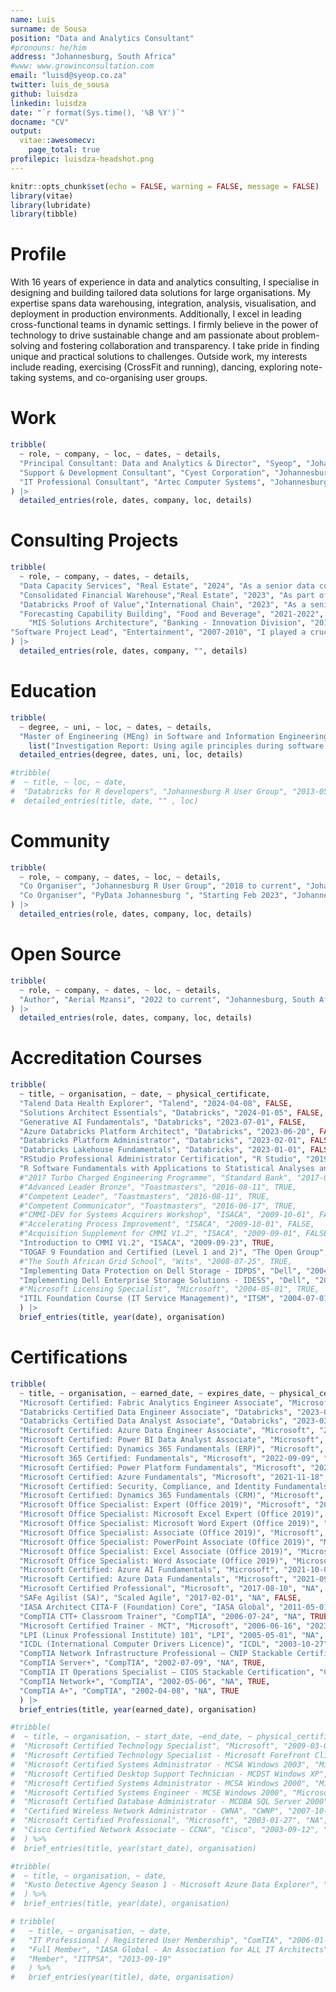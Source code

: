 ```yaml
---
name: Luis
surname: de Sousa
position: "Data and Analytics Consultant"
#pronouns: he/him
address: "Johannesburg, South Africa"
#www: www.growinconsultation.com
email: "luisd@syeop.co.za"
twitter: luis_de_sousa
github: luisdza
linkedin: luisdza
date: "`r format(Sys.time(), '%B %Y')`"
docname: "CV"
output:
  vitae::awesomecv:
    page_total: true
profilepic: luisdza-headshot.png
---
```


```r
knitr::opts_chunk$set(echo = FALSE, warning = FALSE, message = FALSE)
library(vitae)
library(lubridate)
library(tibble)
```

# Profile

With 16 years of experience in data and analytics consulting, I specialise in designing and building tailored data solutions for large organisations. My expertise spans data warehousing, integration, analysis, visualisation, and deployment in production environments. Additionally, I excel in leading cross-functional teams in dynamic settings. I firmly believe in the power of technology to drive sustainable change and am passionate about problem-solving and fostering collaboration and transparency. I take pride in finding unique and practical solutions to challenges. Outside work, my interests include reading, exercising (CrossFit and running), dancing, exploring note-taking systems, and co-organising user groups.

# Work

```r
tribble(
  ~ role, ~ company, ~ loc, ~ dates, ~ details,
  "Principal Consultant: Data and Analytics & Director", "Syeop", "Johannesburg, South Africa", "May. 2007 - Present", "I lead high-impact data and analytics initiatives across diverse sectors such as real estate, food and beverage, and banking. My managerial responsibilities encompass prospecting, negotiating, and overseeing business and project management. Additionally, I contribute to team development by recruiting, training, and mentoring staff. My technical expertise includes market analysis, consolidating financial data on cloud platforms, forecasting, and developing Management Information Systems (MIS) architectures. I have worked with various technologies in these projects, such as the Microsoft Data Platform, MySQL, Google BigQuery, Azure Databricks, and FiveTran. I am proficient in SQL, R, and Python.",
  "Support & Development Consultant", "Cyest Corporation", "Johannesburg, South Africa", "August 2004 - April 2007", "Before DevOps emerged, I served as a deployment automation engineer. I designed, developed, and managed a custom SQL replication framework using SSIS in this capacity. My responsibilities also included overseeing system upgrades, providing technical support, and implementing additional integrations. Throughout these projects, I extensively utilised Microsoft Data Platform and Microsoft BizTalk technologies.",
  "IT Professional Consultant", "Artec Computer Systems", "Johannesburg, South Africa", "July 2002 - July 2004", "My role involved providing technical support for applications, desktops, networks, and servers primarily in Microsoft environments. This included working with Microsoft technologies such as Windows 98, NT4, 2000, and 2003, as well as MS SQL Server and Exchange in clustered configurations. Beyond Microsoft technologies, I managed Cisco's LAN, WAN, and VOIP systems, worked with Interactive Voice Response (IVR) technologies, and maintained Dell & EMC hardware."
) |>
  detailed_entries(role, dates, company, loc, details)
```

# Consulting Projects

```r
tribble(
  ~ role, ~ company, ~ dates, ~ details,
  "Data Capacity Services", "Real Estate", "2024", "As a senior data consultant, I created data structures that allowed researchers to analyse South Africa's property markets for the CityMark report. I used MSSQL for data management and R for spatial analysis to generate insights across national and metropolitan areas.",
  "Consolidated Financial Warehouse","Real Estate", "2023", "As part of a two-person senior consulting team, we created and implemented a unified overview of the company's financial performance across all its entities. We used financial systems like Xero, JDE, and LOB applications. For this project, we employed FiveTran for data integration, BigQuery for data storage and analytics, Looker Studio for data visualisation, and Google Sheets for data sharing and collaboration.",
  "Databricks Proof of Value","International Chain", "2023", "As a senior consultant in a two-person team, I co-engineered and implemented a Databricks solution in the cloud for both development and production environments. This project involved using technologies such as Azure Databricks, Azure Data Lake Storage Gen2, Azure DevOps, KeyVault, Data Factory, and PowerBI.",
  "Forecasting Capability Building", "Food and Beverage", "2021-2022", "As the project lead and senior consultant on a two-person team, we developed and implemented an automated statistical forecasting system for SKUs within a valuable supply chain. For this initiative, we used R and Microsoft SQL Server.",
    "MIS Solutions Architecture", "Banking - Innovation Division", "2010-2020", "As the lead and senior consultant for a five-person team in the innovation business unit, I managed all Management Information. My responsibilities included reporting and analytics for various payment systems like domestic and cross-border remittances, e-wallets, mobile payments, and banking transactions conducted via the Internet, apps, ATMs, and USSD. I also oversaw the integration of third-party systems, point-of-sale devices, prepaid services, and transit products. Our efforts extended to regulatory reporting, fraud analytics, sanctions screening, and performance monitoring. We developed, maintained, and updated a data warehouse utilising the Microsoft Data Platform, employing technologies such as Microsoft SQL Server, Integration Services, Analysis Services, Reporting Services, and R.",
"Software Project Lead", "Entertainment", "2007-2010", "I played a crucial role in supporting and revamping a royalty calculation engine. This pivotal project involved developing a C# front-end to manage complex financial processes seamlessly integrated with the SAP ERP system. We utilised the Microsoft Data Platform and leveraged Microsoft BizTalk for seamless integration."
) |>
  detailed_entries(role, dates, company, "", details)
```

# Education

```r
tribble(
  ~ degree, ~ uni, ~ loc, ~ dates, ~ details,
  "Master of Engineering (MEng) in Software and Information Engineering", "Wits", "Johannesburg, South Africa", "2015", 
    list("Investigation Report: Using agile principles during software procurement in build versus buy decision-making.")) |>
  detailed_entries(degree, dates, uni, loc, details)
```

```r
#tribble(
#  ~ title, ~ loc, ~ date,
#  "Databricks for R developers", "Johannesburg R User Group", "2013-05-04") %>% 
#  detailed_entries(title, date, "" , loc)
```

# Community

```r
tribble(
  ~ role, ~ company, ~ dates, ~ loc, ~ details,
  "Co Organiser", "Johannesburg R User Group", "2018 to current", "Johannesburg, South Africa", "This group serves as a platform for sharing knowledge, networking, and promoting the use of R in various statistical, data analysis, and programming endeavors within the Johannesburg area. https://www.rusergroup.co.za",
  "Co Organiser", "PyData Johannesburg ", "Starting Feb 2023", "Johannesburg, South Africa", "This local chapter of an international initiative focuses on nurturing community growth and engagement through Python and data science topics tailored to Johannesburg. https://www.pydata.co.za",
) |>
  detailed_entries(role, dates, company, loc, details)
```

# Open Source

```r
tribble(
  ~ role, ~ company, ~ dates, ~ loc, ~ details,
  "Author", "Aerial Mzansi", "2022 to current", "Johannesburg, South Africa", "A proof of concept project, open-source, aimed at highlighting the beauty of South Africa. This endeavour utilises various technologies, including Quarto, GitHub Actions, AzureStor, and mapbotverse. https://www.aerialmzansi.com/",
) |>
  detailed_entries(role, dates, company, loc, details)
```

# Accreditation Courses

```r
tribble(
  ~ title, ~ organisation, ~ date, ~ physical_certificate,
  "Talend Data Health Explorer", "Talend", "2024-04-08", FALSE,
  "Solutions Architect Essentials", "Databricks", "2024-01-05", FALSE,
  "Generative AI Fundamentals", "Databricks", "2023-07-01", FALSE,
  "Azure Databricks Platform Architect", "Databricks", "2023-06-20", FALSE,
  "Databricks Platform Administrator", "Databricks", "2023-02-01", FALSE,
  "Databricks Lakehouse Fundamentals", "Databricks", "2023-01-01", FALSE,
  "RStudio Professional Administrator Certification", "R Studio", "2019-01-16", TRUE,
  "R Software Fundamentals with Applications to Statistical Analyses and Modelling", "Wits", "2018-07-13", TRUE,
  #"2017 Turbo Charged Engineering Programme", "Standard Bank", "2017-04-07", TRUE,
  #"Advanced Leader Bronze", "Toastmasters", "2016-08-11", TRUE,
  #"Competent Leader", "Toastmasters", "2016-08-11", TRUE,
  #"Competent Communicator", "Toastmasters", "2016-06-17", TRUE,
  #"CMMI-DEV for Systems Acquirers Workshop", "ISACA", "2009-10-01", FALSE,
  #"Accelerating Process Improvement", "ISACA", "2009-10-01", FALSE,
  #"Acquisition Supplement for CMMI V1.2", "ISACA", "2009-09-01", FALSE,
  "Introduction to CMMI V1.2", "ISACA", "2009-09-23", TRUE,
  "TOGAF 9 Foundation and Certified (Level 1 and 2)", "The Open Group", "2009-07-01", FALSE,
  #"The South African Grid School", "Wits", "2008-07-25", TRUE,
  "Implementing Data Protection on Dell Storage - IDPDS", "Dell", "2004-12-08", TRUE,
  "Implementing Dell Enterprise Storage Solutions - IDESS", "Dell", "2004-12-06", TRUE,
  #"Microsoft Licensing Specialist", "Microsoft", "2004-05-01", TRUE,
  "ITIL Foundation Course (IT Service Management)", "ITSM", "2004-07-01", FALSE
  ) |>
  brief_entries(title, year(date), organisation)
```

# Certifications

```r
tribble(
  ~ title, ~ organisation, ~ earned_date, ~ expires_date, ~ physical_certificate,
  "Microsoft Certified: Fabric Analytics Engineer Associate", "Microsoft", "2024-01-25", "NA", FALSE,
  "Databricks Certified Data Engineer Associate", "Databricks", "2023-06-09", "NA", FALSE,
  "Databricks Certified Data Analyst Associate", "Databricks", "2023-03-01", "NA", FALSE,
  "Microsoft Certified: Azure Data Engineer Associate", "Microsoft", "2022-11-10", "2023-11-11", FALSE,
  "Microsoft Certified: Power BI Data Analyst Associate", "Microsoft", "2022-09-29", "2023-09-30", FALSE,
  "Microsoft Certified: Dynamics 365 Fundamentals (ERP)", "Microsoft", "2022-09-16", "NA", FALSE,
  "Microsoft 365 Certified: Fundamentals", "Microsoft", "2022-09-09", "NA", FALSE,
  "Microsoft Certified: Power Platform Fundamentals", "Microsoft", "2021-11-27", "NA", FALSE,
  "Microsoft Certified: Azure Fundamentals", "Microsoft", "2021-11-18", "NA", FALSE,
  "Microsoft Certified: Security, Compliance, and Identity Fundamentals", "Microsoft", "2021-11-10", "NA", FALSE,
  "Microsoft Certified: Dynamics 365 Fundamentals (CRM)", "Microsoft", "2021-10-22", "NA", FALSE,
  "Microsoft Office Specialist: Expert (Office 2019)", "Microsoft", "2021-10-13", "NA", TRUE,
  "Microsoft Office Specialist: Microsoft Excel Expert (Office 2019)", "Microsoft", "2021-10-13", "NA", TRUE,
  "Microsoft Office Specialist: Microsoft Word Expert (Office 2019)", "Microsoft", "2021-10-13", "NA", TRUE,
  "Microsoft Office Specialist: Associate (Office 2019)", "Microsoft", "2021-10-11", "NA", TRUE,
  "Microsoft Office Specialist: PowerPoint Associate (Office 2019)", "Microsoft", "2021-10-11", "NA", TRUE,
  "Microsoft Office Specialist: Excel Associate (Office 2019)", "Microsoft", "2021-10-11", "NA", TRUE,
  "Microsoft Office Specialist: Word Associate (Office 2019)", "Microsoft", "2021-09-22", "NA", TRUE,
  "Microsoft Certified: Azure AI Fundamentals", "Microsoft", "2021-10-08", "NA", FALSE,
  "Microsoft Certified: Azure Data Fundamentals", "Microsoft", "2021-09-17", "NA", FALSE,
  "Microsoft Certified Professional", "Microsoft", "2017-08-10", "NA", TRUE,
  "SAFe Agilist (SA)", "Scaled Agile", "2017-02-01", "NA", FALSE,
  "IASA Architect CITA-F (Foundation) Core", "IASA Global", "2011-05-01", "NA", FALSE,
  "CompTIA CTT+ Classroom Trainer", "CompTIA", "2006-07-24", "NA", TRUE,
  "Microsoft Certified Trainer - MCT", "Microsoft", "2006-06-16", "2023-09-23", TRUE,
  "LPI (Linux Professional Institute) 101", "LPI", "2005-05-01", "NA", FALSE,
  "ICDL (International Computer Drivers Licence)", "ICDL", "2003-10-27", "NA", TRUE,
  "CompTIA Network Infrastructure Professional – CNIP Stackable Certification", "CompTIA", "2002-07-09", "NA", TRUE,
  "CompTIA Server+", "CompTIA", "2002-07-09", "NA", TRUE,
  "CompTIA IT Operations Specialist – CIOS Stackable Certification", "CompTIA", "2002-05-06", "NA", TRUE,
  "CompTIA Network+", "CompTIA", "2002-05-06", "NA", TRUE,
  "CompTIA A+", "CompTIA", "2002-04-08", "NA", TRUE
  ) |>
  brief_entries(title, year(earned_date), organisation)
```

```r
#tribble(
#  ~ title, ~ organisation, ~ start_date, ~end_date, ~ physical_certificate,
#  "Microsoft Certified Technology Specialist", "Microsoft", "2009-03-06", "NA", TRUE,
#  "Microsoft Certified Technology Specialist - Microsoft Forefront Client and Server, Configuration", "Microsoft", "2009-03-06", "NA", TRUE,
#  "Microsoft Certified Systems Administrator - MCSA Windows 2003", "Microsoft", "2008-03-31", "NA", TRUE,
#  "Microsoft Certified Desktop Support Technician - MCDST Windows XP", "Microsoft", "2006-02-28", "NA", TRUE,
#  "Microsoft Certified Systems Administrator - MCSA Windows 2000", "Microsoft", "2003-09-30", "NA", TRUE,
#  "Microsoft Certified Systems Engineer - MCSE Windows 2000", "Microsoft", "2005-12-22", "NA", TRUE,
#  "Microsoft Certified Database Administrator - MCDBA SQL Server 2000", "Microsoft", "2005-09-28", "NA", TRUE,
#  "Certified Wireless Network Administrator - CWNA", "CWNP", "2007-10-07", "NA", TRUE,
#  "Microsoft Certified Professional", "Microsoft", "2003-01-27", "NA", TRUE,
#  "Cisco Certified Network Associate - CCNA", "Cisco", "2003-09-12", "NA", TRUE
#  ) %>%
#  brief_entries(title, year(start_date), organisation)
```

```r
#tribble(
#  ~ title, ~ organisation, ~ date,
#  "Kusto Detective Agency Season 1 - Microsoft Azure Data Explorer", "Microsoft", "2022-12-19",
#  ) %>%
#  brief_entries(title, year(date), organisation)
```

```r
# tribble(
#   ~ title, ~ organisation, ~ date,
#   "IT Professional / Registered User Membership", "ComTIA", "2006-01-04",
#   "Full Member", "IASA Global - An Association for ALL IT Architects", "2018-04-19",
#   "Member", "IITPSA", "2013-09-19"
#   ) %>%
#   brief_entries(year(title), date, organisation)
```
